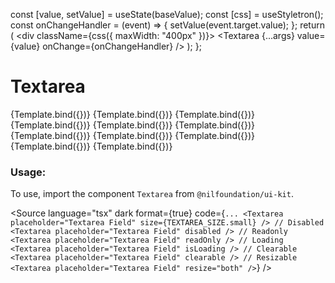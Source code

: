 
<Meta title="Form/Textarea" component={Textarea} />

  const [value, setValue] = useState(baseValue);
  const [css] = useStyletron();
  const onChangeHandler = (event) => {
    setValue(event.target.value);
  };
  return (
    <div className={css({ maxWidth: "400px" })}>
      <Textarea {...args} value={value} onChange={onChangeHandler} />
    </div>
  );
};

# Textarea

<Canvas isColumn>
  <Story name="Small" args={{ placeholder: "Textarea Field", size: TEXTAREA_SIZE.small }}>
    {Template.bind({})}
  </Story>
  <Story name="Medium" args={{ placeholder: "Textarea Field", size: TEXTAREA_SIZE.medium }}>
    {Template.bind({})}
  </Story>
  <Story name="Large" args={{ placeholder: "Textarea Field", size: TEXTAREA_SIZE.large }}>
    {Template.bind({})}
  </Story>
  <Story name="Resizable" args={{ placeholder: "Resizable Field", resize: "both" }}>
    {Template.bind({})}
  </Story>
  <Story name="Positive" args={{ placeholder: "Positive Field", positive: true }}>
    {Template.bind({})}
  </Story>
  <Story name="Error" args={{ placeholder: "Error Field", error: true }}>
    {Template.bind({})}
  </Story>
  <Story name="With Default Value" args={{ placeholder: "Default Value Field", value: "Default Value" }}>
    {Template.bind({})}
  </Story>
  <Story name="Clearable" args={{ placeholder: "Clearable Field", clearable: true }}>
    {Template.bind({})}
  </Story>
  <Story name="Disabled" args={{ placeholder: "Disabled Field", disabled: true }}>
    {Template.bind({})}
  </Story>
  <Story name="Readonly" args={{ placeholder: "Readonly Field", readOnly: true, value: "Textarea Value" }}>
    {Template.bind({})}
  </Story>
  <Story name="Loading" args={{ placeholder: "Loading Field", isLoading: true }}>
    {Template.bind({})}
  </Story>
</Canvas>

<ArgsTable of={Textarea} />

### Usage:

To use, import the component `Textarea` from `@nilfoundation/ui-kit`.

<Source
  language="tsx"
  dark
  format={true}
  code={`
        ...
        <Textarea placeholder="Textarea Field" size={TEXTAREA_SIZE.small} />
        // Disabled
        <Textarea placeholder="Textarea Field" disabled />
        // Readonly
        <Textarea placeholder="Textarea Field" readOnly />
        // Loading
        <Textarea placeholder="Textarea Field" isLoading />
        // Clearable
        <Textarea placeholder="Textarea Field" clearable />
        // Resizable
        <Textarea placeholder="Textarea Field" resize="both" />
  `}
/>

